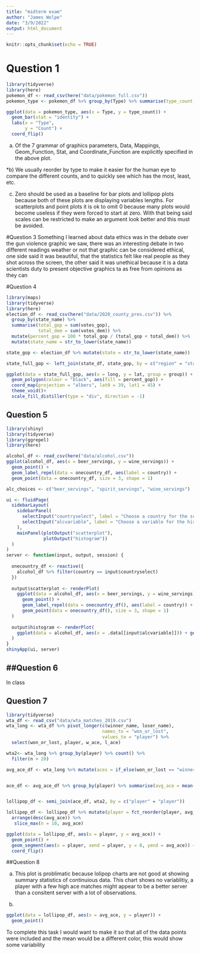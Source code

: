 ```yaml
---
title: "midterm exam"
author: "James Wolpe"
date: "3/9/2022"
output: html_document
---
```


```r
knitr::opts_chunk$set(echo = TRUE)
```

# Question 1
```r
library(tidyverse)
library(here)
pokemon_df <- read_csv(here("data/pokemon_full.csv"))
pokemon_type <- pokemon_df %>% group_by(Type) %>% summarise(type_count = n())

ggplot(data = pokemon_type, aes(x = Type, y = type_count)) +
  geom_bar(stat = "identity") +
  labs(x = "Type",
       y = "Count") +
  coord_flip()
```
a) Of the 7 grammar of graphics parameters, Data, Mappings, Geom_Function, Stat, and Coordinate_Function are explicitly specified in the above plot.

*b) We usually reorder by type to make it easier for the human eye to compare the different counts, and to quickly see which has the most, least, etc.

c) Zero should be used as a baseline for bar plots and lollipop plots because both of these plots are displaying variables lengths. For scatterplots and point plots it is ok to omit 0 because many plots would become useless if they were forced to start at zero. With that being said scales can be restricted to make an argument look better and this must be avoided.


#Question 3
Something I learned about data ethics was in the debate over the gun violence graphic we saw, there was an interesting debate in two different readings weather or not that graphic can be considered ethical, one side said it was beautiful, that the statistics felt like real people as they shot across the screen, the other said it was unethical because it is a data scientists duty to present objective graphics ta as free from opinions as they can

#Question 4
```r
library(maps)
library(tidyverse)
library(here)
election_df <- read_csv(here("data/2020_county_pres.csv")) %>%
  group_by(state_name) %>%
  summarise(total_gop = sum(votes_gop),
            total_dem = sum(votes_dem)) %>%
  mutate(percent_gop = 100 * total_gop / (total_gop + total_dem)) %>%
  mutate(state_name = str_to_lower(state_name))

```


```r
state_gop <- election_df %>% mutate(state = str_to_lower(state_name))

state_full_gop <- left_join(state_df, state_gop, by = c("region" = "state_name"))
```


```r
ggplot(data = state_full_gop, aes(x = long, y = lat, group = group)) +
  geom_polygon(colour = "black", aes(fill = percent_gop)) +
  coord_map(projection = "albers", lat0 = 39, lat1 = 45) +
  theme_void()+
  scale_fill_distiller(type = "div", direction = -1)
```


## Question 5
```r
library(shiny)
library(tidyverse)
library(ggrepel)
library(here)

alcohol_df <- read_csv(here("data/alcohol.csv"))
ggplot(alcohol_df, aes(x = beer_servings, y = wine_servings)) +
  geom_point() +
  geom_label_repel(data = onecountry_df, aes(label = country)) +
  geom_point(data = onecountry_df, size = 3, shape = 1)

alc_choices <- c("beer_servings", "spirit_servings", "wine_servings")

ui <- fluidPage(
  sidebarLayout(
    sidebarPanel(
      selectInput("countryselect", label = "Choose a country for the scatterplot", choices = alcohol_df$country), 
      selectInput("alcvariable", label = "Choose a variable for the histogram", choices = alc_choices)
    ), 
    mainPanel(plotOutput("scatterplot"), 
              plotOutput("histogram"))
  )
)
server <- function(input, output, session) {
  
  onecountry_df <- reactive({
    alcohol_df %>% filter(country == input$countryselect)
  })
  
  output$scatterplot <- renderPlot(
    ggplot(data = alcohol_df, aes(x = beer_servings, y = wine_servings)) +
      geom_point() +
      geom_label_repel(data = onecountry_df(), aes(label = country)) +
      geom_point(data = onecountry_df(), size = 3, shape = 1)
  )
  
  output$histogram <- renderPlot(
    ggplot(data = alcohol_df, aes(x = .data[[input$alcvariable]])) + geom_histogram()
  )
}
shinyApp(ui, server)
```

##Question 6
--------------
In class

## Question 7

```r
library(tidyverse)
wta_df <- read_csv("data/wta_matches_2019.csv")
wta_long <- wta_df %>% pivot_longer(c(winner_name, loser_name),
                                    names_to = "won_or_lost",
                                    values_to = "player") %>%
  select(won_or_lost, player, w_ace, l_ace)

wta2<- wta_long %>% group_by(player) %>% count() %>% 
  filter(n > 20)

avg_ace_df <- wta_long %>% mutate(aces = if_else(won_or_lost == "winner_name", true = w_ace, false = l_ace)) %>% select(aces, everything())


ace_df <- avg_ace_df %>% group_by(player) %>% summarise(avg_ace = mean(aces, na.rm = TRUE))


lollipop_df <- semi_join(ace_df, wta2, by = c("player" = "player"))

lollipop_df <- lollipop_df %>% mutate(player = fct_reorder(player, avg_ace)) %>% 
  arrange(desc(avg_ace)) %>% 
   slice_max(n = 10, avg_ace) 

ggplot(data = lollipop_df, aes(x = player, y = avg_ace)) +
  geom_point() + 
  geom_segment(aes(x = player, xend = player, y = 0, yend = avg_ace)) +
  coord_flip()
```


##Question 8

a) This plot is problimatic because lolipop charts are not good at showing summary statistics of continuious data. This chart shows no variablitiy, a player with a few high ace matches might appear to be a better server than a consitent server with a lot of observations.

b)

```r
ggplot(data = lollipop_df, aes(x = avg_ace, y = player)) + 
  geom_point() 
```

To complete this task I would want to make it so that all of the data points were included and the mean would be a different color, this would show some variability
